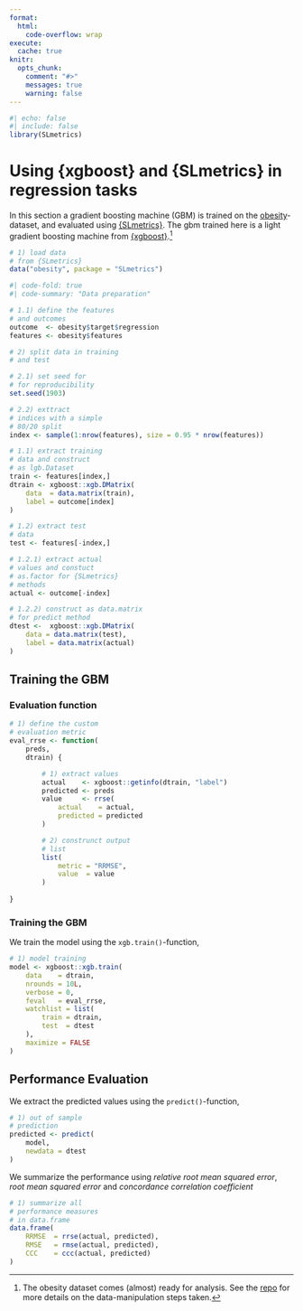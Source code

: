 ```yaml
---
format:
  html:
    code-overflow: wrap
execute: 
  cache: true
knitr:
  opts_chunk:
    comment: "#>"
    messages: true
    warning: false
---
```


```r
#| echo: false
#| include: false
library(SLmetrics)
```

# Using {xgboost} and {SLmetrics} in regression tasks

In this section a gradient boosting machine (GBM) is trained on the [obesity](https://archive.ics.uci.edu/dataset/544/estimation+of+obesity+levels+based+on+eating+habits+and+physical+condition)-dataset, and evaluated using [{SLmetrics}](https://github.com/serkor1/SLmetrics). The gbm trained here is a light gradient boosting machine from [{xgboost}](https://github.com/dmlc/xgboost).[^1]


```r
# 1) load data
# from {SLmetrics}
data("obesity", package = "SLmetrics")
```


```r
#| code-fold: true
#| code-summary: "Data preparation"

# 1.1) define the features
# and outcomes
outcome  <- obesity$target$regression
features <- obesity$features

# 2) split data in training
# and test

# 2.1) set seed for 
# for reproducibility
set.seed(1903)

# 2.2) exttract
# indices with a simple
# 80/20 split
index <- sample(1:nrow(features), size = 0.95 * nrow(features))

# 1.1) extract training
# data and construct
# as lgb.Dataset
train <- features[index,]
dtrain <- xgboost::xgb.DMatrix(
    data  = data.matrix(train),
    label = outcome[index]
)

# 1.2) extract test
# data
test <- features[-index,]

# 1.2.1) extract actual
# values and constuct
# as.factor for {SLmetrics}
# methods
actual <- outcome[-index]

# 1.2.2) construct as data.matrix
# for predict method
dtest <-  xgboost::xgb.DMatrix(
    data = data.matrix(test),
    label = data.matrix(actual)
)
```

## Training the GBM

### Evaluation function

```r
# 1) define the custom
# evaluation metric
eval_rrse <- function(
    preds, 
    dtrain) {

        # 1) extract values
        actual    <- xgboost::getinfo(dtrain, "label")
        predicted <- preds
        value     <- rrse(
            actual    = actual,
            predicted = predicted
        )

        # 2) construnct output
        # list
        list(
            metric = "RRMSE",
            value  = value
        )
    
}
```

### Training the GBM

We train the model using the `xgb.train()`-function,

```r
# 1) model training
model <- xgboost::xgb.train(
    data    = dtrain,
    nrounds = 10L,
    verbose = 0,
    feval   = eval_rrse,
    watchlist = list(
        train = dtrain,
        test  = dtest
    ),
    maximize = FALSE
)
```

## Performance Evaluation

We extract the predicted values using the `predict()`-function,

```r
# 1) out of sample
# prediction
predicted <- predict(
    model,
    newdata = dtest
)
```

We summarize the performance using *relative root mean squared error*, *root mean squared error* and *concordance correlation coefficient*

```r
# 1) summarize all
# performance measures 
# in data.frame
data.frame(
    RRMSE  = rrse(actual, predicted), 
    RMSE   = rmse(actual, predicted),
    CCC    = ccc(actual, predicted)
)
```

[^1]: The obesity dataset comes (almost) ready for analysis. See the [repo](https://github.com/serkor1/SLmetrics) for more details on the data-manipulation steps taken.